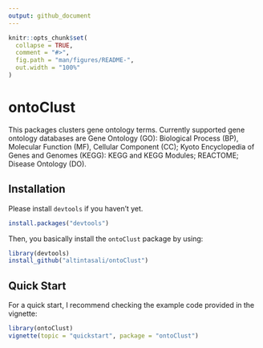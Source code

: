 ```yaml
---
output: github_document
---
```


<!-- README.md is generated from README.Rmd. Please edit that file -->

```r
knitr::opts_chunk$set(
  collapse = TRUE,
  comment = "#>",
  fig.path = "man/figures/README-",
  out.width = "100%"
)
```

# ontoClust

<!-- badges: start -->
<!-- badges: end -->

This packages clusters gene ontology terms. Currently supported gene ontology databases are 
    Gene Ontology (GO): Biological Process (BP), Molecular Function (MF), Cellular Component (CC);
    Kyoto Encyclopedia of Genes and Genomes (KEGG): KEGG and KEGG Modules;
    REACTOME;
    Disease Ontology (DO).
    

## Installation

Please install `devtools` if you haven't yet.
```r
install.packages("devtools")
```

Then, you basically install the `ontoClust` package by using:
```r
library(devtools)
install_github("altintasali/ontoClust")
```

## Quick Start

For a quick start, I recommend checking the example code provided in the vignette:

```r 
library(ontoClust)
vignette(topic = "quickstart", package = "ontoClust")
```

